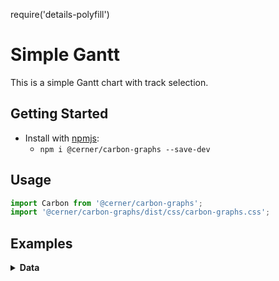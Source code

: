 require('details-polyfill')

# Simple Gantt
This is a simple Gantt chart with track selection.

## Getting Started

- Install with [npmjs](https://www.npmjs.com):
  - `npm i @cerner/carbon-graphs --save-dev`

## Usage
```js
import Carbon from '@cerner/carbon-graphs';
import '@cerner/carbon-graphs/dist/css/carbon-graphs.css';
```

## Examples
<GanttChart />

<details>
<summary style={{fontSize: 24 }}>
<b>Data</b>
</summary>

### Graph Config object
<GraphConfig />

### Data object
#### Activity Dataset
<ActivityDataObject />

#### Task Dataset
<TaskDataObject />

#### Event Dataset
<EventDataObject />

#### Action Dataset
<ActionDataObject />

### Load Track
<LoadTracks />
</details>
